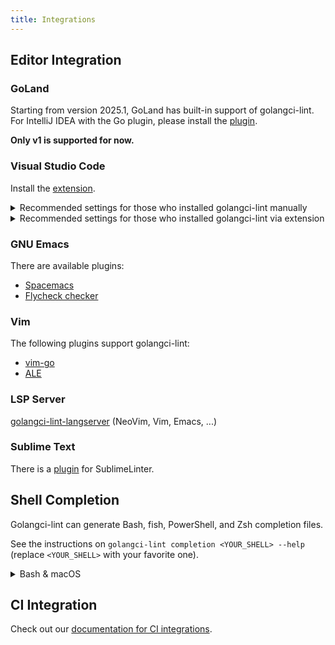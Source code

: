 ```yaml
---
title: Integrations
---
```


## Editor Integration

### GoLand

Starting from version 2025.1, GoLand has built-in support of golangci-lint.
For IntelliJ IDEA with the Go plugin, please install the [plugin](https://plugins.jetbrains.com/plugin/12496-go-linter).

**Only v1 is supported for now.**

### Visual Studio Code

Install the [extension](https://marketplace.visualstudio.com/items?itemName=golang.Go).

<details>
<summary style={{color: '#737380'}}>Recommended settings for those who installed golangci-lint manually</summary>

```json
"go.lintTool": "golangci-lint",
"go.lintFlags": [
  "--path-mode=abs",
  "--fast-only"
],
"go.formatTool": "custom",
"go.alternateTools": {
  "customFormatter": "golangci-lint"
},
"go.formatFlags": [
  "fmt",
  "--stdin"
]
```

Using it in an editor without `--fast-only` can freeze your editor.
Golangci-lint automatically discovers the `.golangci.yml` config for the edited file, so you don't need to configure it in VS Code settings.

</details>

<details>
<summary style={{color: '#737380'}}>Recommended settings for those who installed golangci-lint via extension</summary>

Install `golangci-lint-v2` via the `Go: Install/Update Tools` command after setting these configs.
This will enable golangci-lint v1 to co-exist with v2.
And use the following settings:

```json
"go.lintTool": "golangci-lint-v2",
"go.lintFlags": [
  "--path-mode=abs",
  "--fast-only"
],
"go.formatTool": "custom",
"go.alternateTools": {
  "customFormatter": "golangci-lint-v2"
},
"go.formatFlags": [
  "fmt",
  "--stdin"
]
```

Using it in an editor without `--fast-only` can freeze your editor.
Golangci-lint automatically discovers the `.golangci.yml` config for the edited file, so you don't need to configure it in VS Code settings.

</details>

### GNU Emacs

There are available plugins:

- [Spacemacs](https://github.com/syl20bnr/spacemacs/blob/develop/layers/+lang/go/README.org#linting)
- [Flycheck checker](https://github.com/weijiangan/flycheck-golangci-lint)

### Vim

The following plugins support golangci-lint:

- [vim-go](https://github.com/fatih/vim-go)
- [ALE](https://github.com/w0rp/ale)

### LSP Server

[golangci-lint-langserver](https://github.com/nametake/golangci-lint-langserver) (NeoVim, Vim, Emacs, ...)

### Sublime Text

There is a [plugin](https://github.com/SublimeLinter/SublimeLinter-golangcilint) for SublimeLinter.

## Shell Completion

Golangci-lint can generate Bash, fish, PowerShell, and Zsh completion files.

See the instructions on `golangci-lint completion <YOUR_SHELL> --help` (replace `<YOUR_SHELL>` with your favorite one).

<details>
<summary style={{color: '#737380'}}>Bash & macOS</summary>

There are two versions of `bash-completion`, v1 and v2. V1 is for Bash 3.2 (which is the default on macOS), and v2 is for Bash 4.1+.

The golangci-lint completion script doesn’t work correctly with bash-completion v1 and Bash 3.2. It requires bash-completion v2 and Bash 4.1+.

Thus, to be able to correctly use golangci-lint completion on macOS, you have to install and use Bash 4.1+ ([instructions](https://itnext.io/upgrading-bash-on-macos-7138bd1066ba)).

The following instructions assume that you use Bash 4.1+ (that is, any Bash version of 4.1 or newer).

Install `bash-completion v2`:

```bash
brew install bash-completion@2
echo 'export BASH_COMPLETION_COMPAT_DIR="/usr/local/etc/bash_completion.d"' >>~/.bashrc
echo '[[ -r "/usr/local/etc/profile.d/bash_completion.sh" ]] && . "/usr/local/etc/profile.d/bash_completion.sh"' >>~/.bashrc
exec bash # reload and replace (if it was updated) shell
type _init_completion && echo "completion is OK" # verify that bash-completion v2 is correctly installed
```

Add golangci-lint bash completion:

```bash
echo 'source <(golangci-lint completion bash)' >>~/.bashrc
source ~/.bashrc
```

</details>

## CI Integration

Check out our [documentation for CI integrations](/welcome/install#ci-installation).

